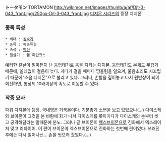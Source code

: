 '''トータモン''' TORTAMON
http://wikimon.net/images/thumb/a/af/Djt-3-043_front.jpg/250px-Djt-3-043_front.jpg
[[디지몬 시리즈]]의 등장 디지몬

=== 종족 특성 ===
 * 세대 : [[성숙기]]
 * 종족 : 파충류형
 * 속성 : [[백신]]
 * 필살기 : 쉘 파란크스

예리한 칼날이 얼마든지 난 등껍데기로 몸을 지키는 디지몬. 등껍데기도 본체도 무겁기 때문에, 쓸데없이 걸음이 늦다. 게다가 걸을 때마다 땅울림을 일으켜, 울음소리도 시끄럽기 때문에“소음 디지몬”으로 불리고 있다. 그러나, 손발을 짚어놓고 나서 원반상이 되어 회전하면, 통상의 10배이상의 속도로 이동할 수 있다. 

=== 작중 묘사 ===
파워 디지몬에 등장.
국내명은 거북몬이다.
기분좋게 소변을 보고 있었으나(...) 다이스케와 브이몬이 그것을 본 바람에 화가 나서 다이스케를 쫒아가다가 다이스케의 손부터 씻고 공격해달라는 말때문에 분노. 그러나 곧 브이몬이 [[엑스브이몬]]으로 진화해서 엑스레이저 맞고 리타이어. 이 편이 브이몬이 엑스브이몬으로 진화하는 첫번째 편이었다.
쓰러진 후에는 다시 일어나선... 손을 씻으러 갔었다.(...)

